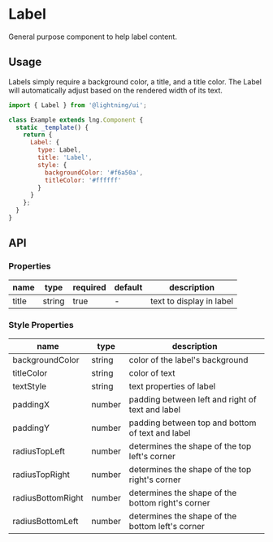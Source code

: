 
# Label

General purpose component to help label content.

## Usage

Labels simply require a background color, a title, and a title color. The Label will automatically adjust based on the rendered width of its text.

```js
import { Label } from '@lightning/ui';

class Example extends lng.Component {
  static _template() {
    return {
      Label: {
        type: Label,
        title: 'Label',
        style: {
          backgroundColor: '#f6a50a',
          titleColor: '#ffffff'
        }
      }
    };
  }
}
```

<Canvas>
  <Story id="elements-label--basic" />
</Canvas>

## API

### Properties

| name  | type   | required | default | description            |
| ----- | ------ | -------- | ------- | ---------------------- |
| title | string | true     | -       | text to display in label |

### Style Properties

| name              | type   | description                                       |
| ----------------- | ------ | ------------------------------------------------- |
| backgroundColor   | string | color of the label's background                     |
| titleColor        | string | color of text                                     |
| textStyle         | string | text properties of label                            |
| paddingX          | number | padding between left and right of text and label    |
| paddingY          | number | padding between top and bottom of text and label    |
| radiusTopLeft     | number | determines the shape of the top left's corner     |
| radiusTopRight    | number | determines the shape of the top right's corner    |
| radiusBottomRight | number | determines the shape of the bottom right's corner |
| radiusBottomLeft  | number | determines the shape of the bottom left's corner  |
